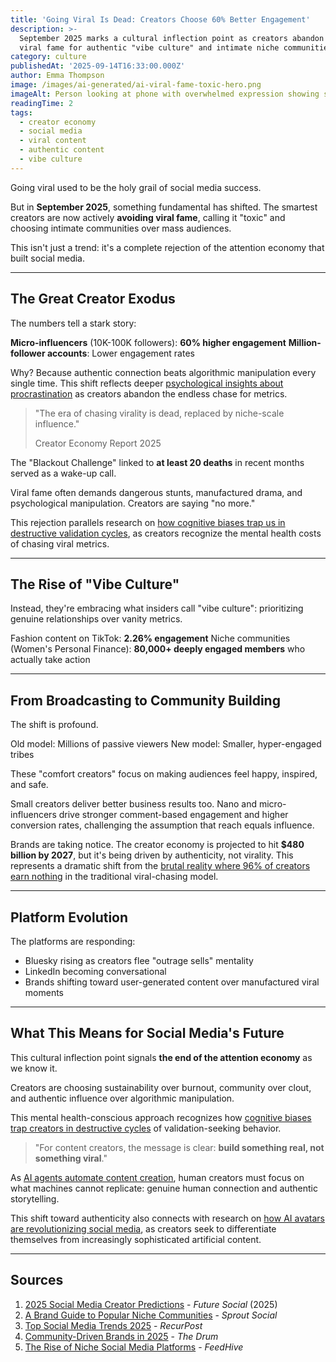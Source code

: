```yaml
---
title: 'Going Viral Is Dead: Creators Choose 60% Better Engagement'
description: >-
  September 2025 marks a cultural inflection point as creators abandon
  viral fame for authentic "vibe culture" and intimate niche communities
category: culture
publishedAt: '2025-09-14T16:33:00.000Z'
author: Emma Thompson
image: /images/ai-generated/ai-viral-fame-toxic-hero.png
imageAlt: Person looking at phone with overwhelmed expression showing social media toxicity
readingTime: 2
tags:
  - creator economy
  - social media
  - viral content
  - authentic content
  - vibe culture
---
```


Going viral used to be the holy grail of social media success.

But in **September 2025**, something fundamental has shifted. The smartest creators are now actively **avoiding viral fame**, calling it "toxic" and choosing intimate communities over mass audiences.

This isn't just a trend: it's a complete rejection of the attention economy that built social media.

---

## The Great Creator Exodus

The numbers tell a stark story:

**Micro-influencers** (10K-100K followers): **60% higher engagement**
**Million-follower accounts**: Lower engagement rates

Why? Because authentic connection beats algorithmic manipulation every single time. This shift reflects deeper [psychological insights about procrastination](/psychology/the-psychology-behind-why-we-procrastinate-even-when-we-know) as creators abandon the endless chase for metrics.

> "The era of chasing virality is dead, replaced by niche-scale influence."
>
> Creator Economy Report 2025

The "Blackout Challenge" linked to **at least 20 deaths** in recent months served as a wake-up call.

Viral fame often demands dangerous stunts, manufactured drama, and psychological manipulation. Creators are saying "no more."

This rejection parallels research on [how cognitive biases trap us in destructive validation cycles](/psychology/your-brain-lies-to-you-cognitive-biases-2025), as creators recognize the mental health costs of chasing viral metrics.

---

## The Rise of "Vibe Culture"

Instead, they're embracing what insiders call "vibe culture": prioritizing genuine relationships over vanity metrics.

Fashion content on TikTok: **2.26% engagement**
Niche communities (Women's Personal Finance): **80,000+ deeply engaged members** who actually take action

---

## From Broadcasting to Community Building

The shift is profound.

Old model: Millions of passive viewers
New model: Smaller, hyper-engaged tribes

These "comfort creators" focus on making audiences feel happy, inspired, and safe.

Small creators deliver better business results too. Nano and micro-influencers drive stronger comment-based engagement and higher conversion rates, challenging the assumption that reach equals influence.

Brands are taking notice. The creator economy is projected to hit **$480 billion by 2027**, but it's being driven by authenticity, not virality. This represents a dramatic shift from the [brutal reality where 96% of creators earn nothing](/culture/creator-economy-hits-500-billion) in the traditional viral-chasing model.

---

## Platform Evolution

The platforms are responding:

- Bluesky rising as creators flee "outrage sells" mentality
- LinkedIn becoming conversational
- Brands shifting toward user-generated content over manufactured viral moments

---

## What This Means for Social Media's Future

This cultural inflection point signals **the end of the attention economy** as we know it.

Creators are choosing sustainability over burnout, community over clout, and authentic influence over algorithmic manipulation.

This mental health-conscious approach recognizes how [cognitive biases trap creators in destructive cycles](/psychology/your-brain-lies-to-you-cognitive-biases-2025) of validation-seeking behavior.

> "For content creators, the message is clear: **build something real, not something viral**."

As [AI agents automate content creation](/technology/ai-agents-workplace-productivity-2025), human creators must focus on what machines cannot replicate: genuine human connection and authentic storytelling.

This shift toward authenticity also connects with research on [how AI avatars are revolutionizing social media](/culture/ai-avatars-revolutionizing-social-media), as creators seek to differentiate themselves from increasingly sophisticated artificial content.

---

## Sources

1. [2025 Social Media Creator Predictions](https://futuresocial.beehiiv.com/p/2025-social-media-content-and-creator-predictions) - _Future Social_ (2025)
2. [A Brand Guide to Popular Niche Communities](https://sproutsocial.com/insights/niche-communities/) - _Sprout Social_
3. [Top Social Media Trends 2025](https://recurpost.com/blog/social-media-trends/) - _RecurPost_
4. [Community-Driven Brands in 2025](https://www.thedrum.com/opinion/2024/12/19/social-media-s-social-side-falters-2025-the-year-community-driven-brands) - _The Drum_
5. [The Rise of Niche Social Media Platforms](https://www.feedhive.com/blog/the-rise-of-niche-social-media-platforms-opportunities-for-marketers-in-2025) - _FeedHive_
